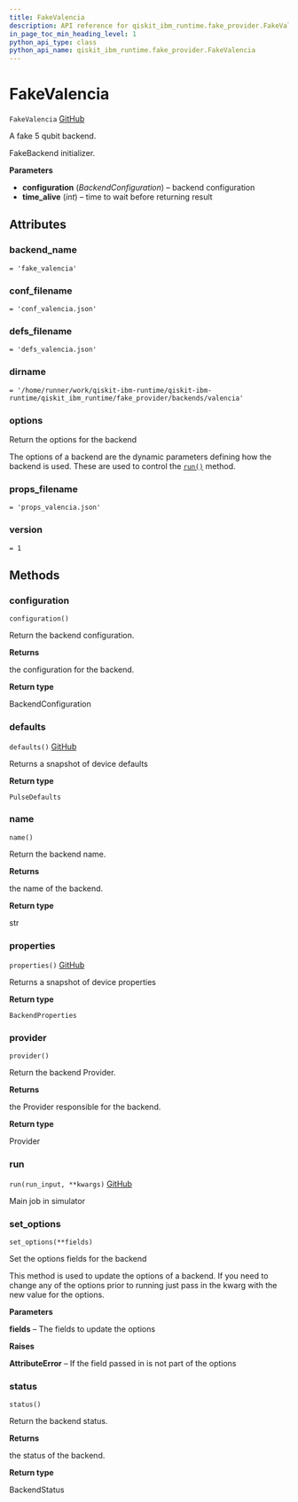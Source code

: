 ```yaml
---
title: FakeValencia
description: API reference for qiskit_ibm_runtime.fake_provider.FakeValencia
in_page_toc_min_heading_level: 1
python_api_type: class
python_api_name: qiskit_ibm_runtime.fake_provider.FakeValencia
---
```


# FakeValencia

<span id="qiskit_ibm_runtime.fake_provider.FakeValencia" />

`FakeValencia` [GitHub](https://github.com/Qiskit/qiskit-ibm-runtime/tree/main/qiskit_ibm_runtime/fake_provider/backends/valencia/fake_valencia.py#L31-L38 "view source code")

A fake 5 qubit backend.

FakeBackend initializer.

**Parameters**

*   **configuration** (*BackendConfiguration*) – backend configuration
*   **time\_alive** (*int*) – time to wait before returning result

## Attributes

<span id="qiskit_ibm_runtime.fake_provider.FakeValencia.backend_name" />

### backend\_name

`= 'fake_valencia'`

<span id="qiskit_ibm_runtime.fake_provider.FakeValencia.conf_filename" />

### conf\_filename

`= 'conf_valencia.json'`

<span id="qiskit_ibm_runtime.fake_provider.FakeValencia.defs_filename" />

### defs\_filename

`= 'defs_valencia.json'`

<span id="qiskit_ibm_runtime.fake_provider.FakeValencia.dirname" />

### dirname

`= '/home/runner/work/qiskit-ibm-runtime/qiskit-ibm-runtime/qiskit_ibm_runtime/fake_provider/backends/valencia'`

<span id="qiskit_ibm_runtime.fake_provider.FakeValencia.options" />

### options

Return the options for the backend

The options of a backend are the dynamic parameters defining how the backend is used. These are used to control the [`run()`](#qiskit_ibm_runtime.fake_provider.FakeValencia.run "qiskit_ibm_runtime.fake_provider.FakeValencia.run") method.

<span id="qiskit_ibm_runtime.fake_provider.FakeValencia.props_filename" />

### props\_filename

`= 'props_valencia.json'`

<span id="qiskit_ibm_runtime.fake_provider.FakeValencia.version" />

### version

`= 1`

## Methods

### configuration

<span id="qiskit_ibm_runtime.fake_provider.FakeValencia.configuration" />

`configuration()`

Return the backend configuration.

**Returns**

the configuration for the backend.

**Return type**

BackendConfiguration

### defaults

<span id="qiskit_ibm_runtime.fake_provider.FakeValencia.defaults" />

`defaults()` [GitHub](https://github.com/Qiskit/qiskit-ibm-runtime/tree/main/qiskit_ibm_runtime/fake_provider/fake_pulse_backend.py#L29-L33 "view source code")

Returns a snapshot of device defaults

**Return type**

`PulseDefaults`

### name

<span id="qiskit_ibm_runtime.fake_provider.FakeValencia.name" />

`name()`

Return the backend name.

**Returns**

the name of the backend.

**Return type**

str

### properties

<span id="qiskit_ibm_runtime.fake_provider.FakeValencia.properties" />

`properties()` [GitHub](https://github.com/Qiskit/qiskit-ibm-runtime/tree/main/qiskit_ibm_runtime/fake_provider/fake_qasm_backend.py#L44-L48 "view source code")

Returns a snapshot of device properties

**Return type**

`BackendProperties`

### provider

<span id="qiskit_ibm_runtime.fake_provider.FakeValencia.provider" />

`provider()`

Return the backend Provider.

**Returns**

the Provider responsible for the backend.

**Return type**

Provider

### run

<span id="qiskit_ibm_runtime.fake_provider.FakeValencia.run" />

`run(run_input, **kwargs)` [GitHub](https://github.com/Qiskit/qiskit-ibm-runtime/tree/main/qiskit_ibm_runtime/fake_provider/fake_backend.py#L545-L574 "view source code")

Main job in simulator

### set\_options

<span id="qiskit_ibm_runtime.fake_provider.FakeValencia.set_options" />

`set_options(**fields)`

Set the options fields for the backend

This method is used to update the options of a backend. If you need to change any of the options prior to running just pass in the kwarg with the new value for the options.

**Parameters**

**fields** – The fields to update the options

**Raises**

**AttributeError** – If the field passed in is not part of the options

### status

<span id="qiskit_ibm_runtime.fake_provider.FakeValencia.status" />

`status()`

Return the backend status.

**Returns**

the status of the backend.

**Return type**

BackendStatus


